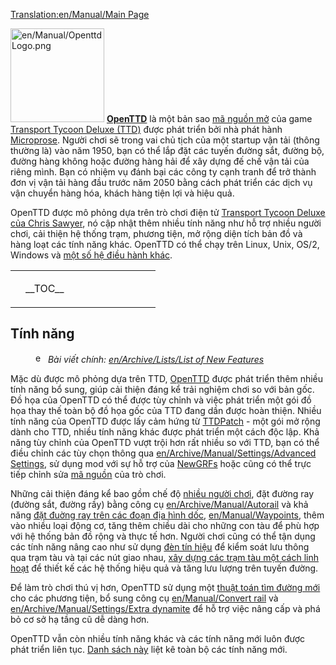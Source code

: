 [[Translation:en/Manual/Main Page]]
{{vi/Manual/Navigation}}

[[File:en/Manual/OpenttdLogo.png|left|150px]]
[http://www.openttd.org/ '''OpenTTD'''] là một bản sao [https://vi.wikipedia.org/wiki/Ph%E1%BA%A7n_m%E1%BB%81m_ngu%E1%BB%93n_m%E1%BB%9F mã nguồn mở] của game [https://vi.wikipedia.org/wiki/Transport_Tycoon Transport Tycoon Deluxe (TTD)] được phát triển bởi nhà phát hành [https://vi.wikipedia.org/wiki/MicroProse Microprose]. Người chơi sẽ trong vai chủ tịch của một startup vận tải (thông thường là) vào năm 1950, bạn có thể lắp đặt các tuyến đường sắt, đường bộ, đường hàng không hoặc đường hàng hải để xây dựng đế chế vận tải của riêng mình. Bạn có nhiệm vụ đánh bại các công ty cạnh tranh để trở thành đơn vị vận tải hàng đầu trước năm 2050 bằng cách phát triển các dịch vụ vận chuyển hàng hóa, khách hàng tiện lợi và hiệu quả.

OpenTTD được mô phỏng dựa trên trò chơi điện tử [http://www.chrissawyer.com/info.htm Transport Tycoon Deluxe của Chris Sawyer], nó cập nhật thêm nhiều tính năng như hỗ trợ nhiều người chơi, cải thiện hệ thống trạm, phương tiện, mở rộng diện tích bản đồ và hàng loạt các tính năng khác. OpenTTD có thể chạy trên Linux, Unix, OS/2, Windows và [[en/Archive/Compilation and Ports/Operating system|một số hệ điều hành khác]].

{| align="center"
|colspan=2 style="background:none; border:0px"|
|width=200 style="background:none; border:0px"| __TOC__
|style="background:none; border:0px"| [[File:en/Manual/Intro screen.png|frame|center|[[en/Manual/Game interface#main-window-contents|Mành hình chính]] của OpenTTD]]
|}

==Tính năng==
:[[File:en/Searchtool.png|16px]] ''Bài viết chính: [[en/Archive/Lists/List of New Features]]''

Mặc dù được mô phỏng dựa trên TTD, [http://www.openttd.org/ OpenTTD] được phát triển thêm nhiều tính năng bổ sung, giúp cải thiện đáng kể trải nghiệm chơi so với bản gốc. Đồ họa của OpenTTD có thể được tùy chỉnh và việc phát triển một gói đồ họa thay thế toàn bộ đồ họa gốc của TTD đang dần được hoàn thiện. Nhiều tính năng của OpenTTD được lấy cảm hứng từ [http://www.ttdpatch.net/ TTDPatch] - một gói mở rộng dành cho TTD, nhiều tính năng khác được phát triển một cách độc lập. Khả năng tùy chỉnh của OpenTTD vượt trội hơn rất nhiều so với TTD, bạn có thể điều chỉnh các tùy chọn thông qua [[en/Archive/Manual/Settings/Advanced Settings]], sử dụng mod với sự hỗ trợ của [[en/Manual/NewGRF|NewGRFs]] hoặc cũng có thể trực tiếp chỉnh sửa [https://github.com/OpenTTD/OpenTTD/ mã nguồn] của trò chơi.

Những cải thiện đáng kể bao gồm chế độ [[en/Manual/Multiplayer|nhiều người chơi]], đặt đường ray (đường sắt, đường rầy) bằng công cụ [[en/Archive/Manual/Autorail]] và khả năng [[en/Archive/Manual/Settings/Build on slopes|đặt đuờng ray trên các đoạn địa hình dốc]], [[en/Manual/Waypoints]], thêm vào nhiều loại động cơ, tăng thêm chiều dài cho những con tàu để phù hợp với hệ thống bản đồ rộng và thực tế hơn. Người chơi cũng có thể tận dụng các tính năng nâng cao như sử dụng [[en/Manual/Signals|đèn tín hiệu]] để kiểm soát lưu thông qua trạm tàu và tại các nút giao nhau, [[en/Archive/Manual/Settings/Nonuniform stations|xây dựng các trạm tàu một cách linh hoạt]] để thiết kế các hệ thống hiệu quả và tăng lưu lượng trên tuyến đường.

Để làm trò chơi thú vị hơn, OpenTTD sử dụng một [[en/Archive/Manual/Yet Another Pathfinder|thuật toán tìm đường mới]] cho các phương tiện, bổ sung công cụ [[en/Manual/Convert rail]] và [[en/Archive/Manual/Settings/Extra dynamite]] để hỗ trợ việc nâng cấp và phá bỏ cơ sở hạ tầng cũ dễ dàng hơn.

OpenTTD vẫn còn nhiều tính năng khác và các tính năng mới luôn được phát triển liên tục. [[en/Archive/Lists/List of New Features|Danh sách này]] liệt kê toàn bộ các tính năng mới.